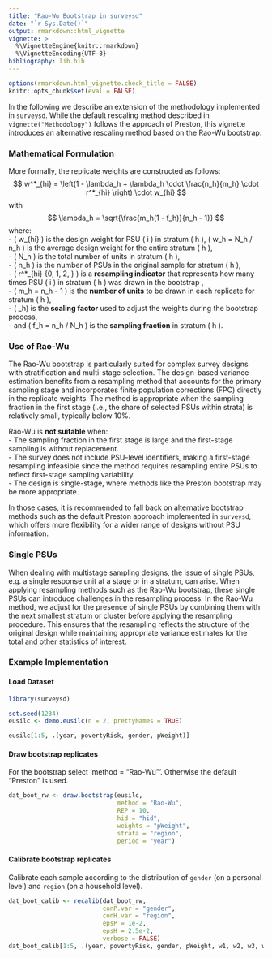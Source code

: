 ```yaml
---
title: "Rao-Wu Bootstrap in surveysd"
date: "`r Sys.Date()`"
output: rmarkdown::html_vignette
vignette: >
  %\VignetteEngine{knitr::rmarkdown}
  %\VignetteEncoding{UTF-8}
bibliography: lib.bib
---
```


```r
options(rmarkdown.html_vignette.check_title = FALSE)
knitr::opts_chunk$set(eval = FALSE)
```

In the following we describe an extension of the methodology implemented in `surveysd`.
While the default rescaling method described in `vignette("Methodology")` follows the approach of Preston, this vignette introduces an alternative rescaling method based on the Rao-Wu bootstrap.

### Mathematical Formulation

More formally, the replicate weights are constructed as follows:
$$
w^*_{hi} = \left(1 - \lambda_h + \lambda_h \cdot \frac{n_h}{m_h} \cdot r^*_{hi} \right) \cdot w_{hi}
$$
with
$$
 \lambda_h = \sqrt{\frac{m_h(1 - f_h)}{n_h - 1}}
$$
where:<br>
 - \( w_{hi} \) is the design weight for PSU \( i \) in stratum \( h \), \( w_h = N_h / n_h \) is the average design weight for the entire stratum \( h \),<br>
 - \( N_h \) is the total number of units in stratum \( h \),<br>
 - \( n_h \) is the number of PSUs in the original sample for stratum \( h \),<br>
 - \( r^*_{hi} \in \{0, 1, 2, \dots\} \) is a **resampling indicator** that represents how many times PSU \( i \) in stratum \( h \)  was drawn in the bootstrap ,<br>
 - \( m_h = n_h - 1 \) is the **number of units** to be drawn in each replicate for stratum \( h \),<br>
 - \( \lambda_h\) is the **scaling factor** used to adjust the weights during the bootstrap process,<br>
 - and \( f_h = n_h / N_h \) is the **sampling fraction** in stratum \( h \).<br>

### Use of Rao-Wu
The Rao-Wu bootstrap is particularly suited for complex survey designs with stratification and multi-stage selection. The design-based variance estimation benefits from a resampling method that accounts for the primary sampling stage and incorporates finite population corrections (FPC) directly in the replicate weights.
The method is appropriate when the sampling fraction in the first stage (i.e., the share of selected PSUs within strata) is relatively small, typically below 10%. 

Rao-Wu is **not suitable** when:<br>
 - The sampling fraction in the first stage is large and the first-stage sampling is without replacement.<br>
 - The survey does not include PSU-level identifiers, making a first-stage resampling infeasible since the method requires resampling entire PSUs to reflect first-stage sampling variability.<br>
 - The design is single-stage, where methods like the Preston bootstrap may be more appropriate.<br>

In those cases, it is recommended to fall back on alternative bootstrap methods such as the default Preston approach implemented in `surveysd`, which offers more flexibility for a wider range of designs without PSU information.

### Single PSUs
When dealing with multistage sampling designs, the issue of single PSUs, e.g. a single response unit at a stage or in a stratum, can arise. When applying resampling methods such as the Rao-Wu bootstrap, these single PSUs can introduce challenges in the resampling process. In the Rao-Wu method, we adjust for the presence of single PSUs by combining them with the next smallest stratum or cluster before applying the resampling procedure. This ensures that the resampling reflects the structure of the original design while maintaining appropriate variance estimates for the total and other statistics of interest.


### Example Implementation

#### Load Dataset
```r
library(surveysd)

set.seed(1234)
eusilc <- demo.eusilc(n = 2, prettyNames = TRUE)

eusilc[1:5, .(year, povertyRisk, gender, pWeight)]
``` 

#### Draw bootstrap replicates

For the bootstrap select 'method = "Rao-Wu"'. Otherwise the default "Preston" is used.
```r
dat_boot_rw <- draw.bootstrap(eusilc, 
                              method = "Rao-Wu",
                              REP = 10, 
                              hid = "hid", 
                              weights = "pWeight", 
                              strata = "region", 
                              period = "year")
```

#### Calibrate bootstrap replicates

Calibrate each sample according to the distribution of `gender` (on a personal level) and `region` 
(on a household level). 

```r
dat_boot_calib <- recalib(dat_boot_rw, 
                          conP.var = "gender", 
                          conH.var = "region",
                          epsP = 1e-2, 
                          epsH = 2.5e-2, 
                          verbose = FALSE)
dat_boot_calib[1:5, .(year, povertyRisk, gender, pWeight, w1, w2, w3, w4)]
```


